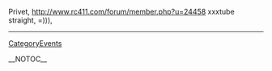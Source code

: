 Privet, http://www.rc411.com/forum/member.php?u=24458 xxxtube straight,  =))),
----
[[CategoryEvents]]

__NOTOC__